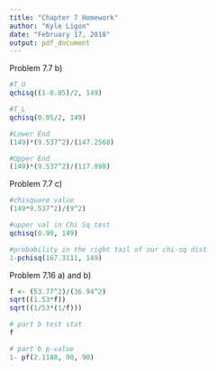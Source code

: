 ```yaml
---
title: "Chapter 7 Homework"
author: "Kyle Ligon"
date: "February 17, 2018"
output: pdf_document
---
```


Problem 7.7 b)
```r
#T_U
qchisq((1-0.05)/2, 149)

#T_L
qchisq(0.05/2, 149)

#Lower End
(149)*(9.537^2)/(147.2568)

#Upper End
(149)*(9.537^2)/(117.098)
```

Problem 7.7 c)
```r
#chisquare value
(149*9.537^2)/(9^2)

#upper val in Chi Sq test
qchisq(0.99, 149)

#probability in the right tail of our chi-sq dist
1-pchisq(167.3111, 149)

```

Problem 7.16 a) and b)
```r
f <- (53.77^2)/(36.94^2)
sqrt((1.53*f))
sqrt((1/53*(1/f)))

# part b test stat
f

# part b p-value
1- pf(2.1188, 90, 90)

```